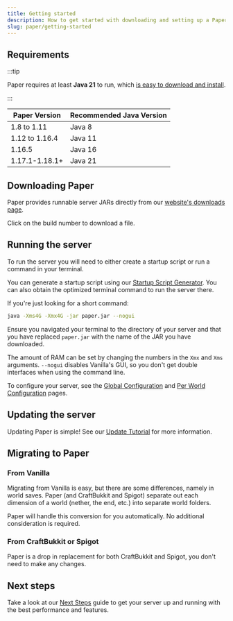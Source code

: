 ```yaml
---
title: Getting started
description: How to get started with downloading and setting up a Paper server.
slug: paper/getting-started
---
```


## Requirements

:::tip

Paper requires at least **Java 21** to run, which [is easy to download and install](/misc/java-install).

:::

| Paper Version  | Recommended Java Version |
|----------------|--------------------------|
| 1.8 to 1.11    | Java 8                   |
| 1.12 to 1.16.4 | Java 11                  |
| 1.16.5         | Java 16                  |
| 1.17.1-1.18.1+ | Java 21                  |

## Downloading Paper

Paper provides runnable server JARs directly from our
[website's downloads page](https://papermc.io/downloads).

Click on the build number to download a file.

## Running the server

To run the server you will need to either create a startup script
or run a command in your terminal.

You can generate a startup script using our [Startup Script Generator](/misc/tools/start-script-gen).
You can also obtain the optimized terminal command to run the server there.

If you're just looking for a short command:
```bash
java -Xms4G -Xmx4G -jar paper.jar --nogui
```
Ensure you navigated your terminal to the directory of your server
and that you have replaced `paper.jar` with the name of the JAR you have downloaded.

The amount of RAM can be set by changing the numbers in the `Xmx` and `Xms` arguments.
`--nogui` disables Vanilla's GUI, so you don't get double interfaces when using the command line.

To configure your server, see the [Global Configuration](/paper/reference/global-configuration) and
[Per World Configuration](/paper/reference/world-configuration) pages.

## Updating the server

Updating Paper is simple! See our [Update Tutorial](/paper/updating) for more information.

## Migrating to Paper

### From Vanilla

Migrating from Vanilla is easy, but there are some differences, namely in world saves. Paper (and
CraftBukkit and Spigot) separate out each dimension of a world (nether, the end, etc.) into separate
world folders.

Paper will handle this conversion for you automatically. No additional consideration is required.

### From CraftBukkit or Spigot

Paper is a drop in replacement for both CraftBukkit and Spigot, you don't need to make any changes.

## Next steps

Take a look at our [Next Steps](/paper/next-steps) guide to get your server up and running with the best performance and
features.
